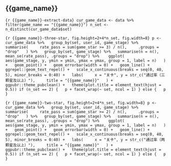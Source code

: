 ## {{game_name}}

```{r {{game_name}}-extract-data}
cur_game_data <- data %>% 
  filter(game_name == "{{game_name}}")
n_set <- n_distinct(cur_game_data$set)
```

```{r {{game_name}}-three-star, fig.height=2+4*n_set, fig.width=8}
p <- cur_game_data %>%
  group_by(set, user_id, game_stage) %>%
  summarise(
    rate_pass = sum(game_star >= 3) / n(),
    .groups = "drop"
  ) %>%
  group_by(set, game_stage) %>%
  summarise(n = n(), mean_se(rate_pass), .groups = "drop") %>% 
  ggplot(
    aes(game_stage, y, ymin = ymin, ymax = ymax, group = 1, label = n)
  ) +
  geom_point() +
  geom_errorbar(width = 0) +
  geom_line() +
  ggrepel::geom_text_repel() +
  scale_x_continuous(breaks = seq(0, 40, 5), minor_breaks = 0:40) +
  labs(
    x = "关卡", y = str_c("通过率（三颗星及以上）"),
    title = "{{game_name}}"
  ) +
  ggpubr::theme_pubclean() +
  theme(plot.title = element_text(hjust = 0.5))
if (n_set == 2) {
  p + facet_wrap(~ set, ncol = 1)
} else {
  p
}
```

```{r {{game_name}}-two-star, fig.height=2+4*n_set, fig.width=8}
p <- cur_game_data %>%
  group_by(set, user_id, game_stage) %>%
  summarise(
    rate_pass = sum(game_star >= 2) / n(),
    .groups = "drop"
  ) %>%
  group_by(set, game_stage) %>%
  summarise(n = n(), mean_se(rate_pass), .groups = "drop") %>% 
  ggplot(
    aes(game_stage, y, ymin = ymin, ymax = ymax, group = 1, label = n)
  ) +
  geom_point() +
  geom_errorbar(width = 0) +
  geom_line() +
  ggrepel::geom_text_repel() +
  scale_x_continuous(breaks = seq(0, 40, 5), minor_breaks = 0:40) +
  labs(
    x = "关卡", y = str_c("通过率（两颗星及以上）"),
    title = "{{game_name}}"
  ) +
  ggpubr::theme_pubclean() +
  theme(plot.title = element_text(hjust = 0.5))
if (n_set == 2) {
  p + facet_wrap(~ set, ncol = 1)
} else {
  p
}
```
